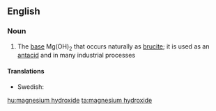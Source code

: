 ==English==

===Noun===
{{wikipedia}}
{{en-noun|sg=[[magnesium]] [[hydroxide]]|-}}

#{{inorganic compound}} The [[base]] Mg(OH)<sub>2</sub> that occurs naturally as [[brucite]]; it is used as an [[antacid]] and in many industrial processes

====Translations====
*Swedish: {{t-|sv|magnesiumhydroxid|c}}

[[hu:magnesium hydroxide]]
[[ta:magnesium hydroxide]]